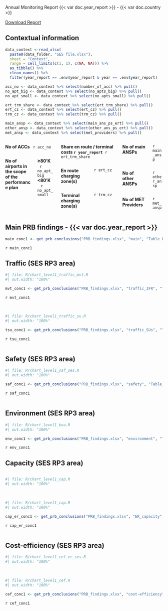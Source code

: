 ::: {.grid .align-items-center}
:::: {.g-col-9}
[Annual Monitoring Report {{< var doc.year_report >}} - {{< var doc.country >}}]{.fakeh1}
::::

:::: {.g-col-3}
<span class="no-external-icon">[<i class="fa fa-download"></i> Download Report](`r params$home_address`/download/{{< var doc.year_report >}}/PRB-Annual-Monitoring-Report_{{< var doc.country >}}_{{< var doc.year_report >}}.pdf){.btn .btn-light .text-dark .border .bg-secondary-subtle .rounded}</span>
::::
:::

## Contextual information
```r
data_context <-read_xlsx(
  paste0(data_folder, "SES file.xlsx"),
  sheet = "Context",
  range = cell_limits(c(1, 1), c(NA, NA))) %>%
  as_tibble() %>% 
  clean_names() %>% 
  filter(year_report == .env$year_report & year == .env$year_report)

acc_no <- data_context %>% select(number_of_acc) %>% pull()
no_apt_big <- data_context %>% select(no_apts_big) %>% pull()
no_apt_small <- data_context %>% select(no_apts_small) %>% pull()

ert_trm_share <- data_context %>% select(ert_trm_share) %>% pull()
ert_cz <- data_context %>% select(ert_cz) %>% pull()
trm_cz <- data_context %>% select(trm_cz) %>% pull()

main_ansp <- data_context %>% select(main_ans_ps_ert) %>% pull()
other_ansp <- data_context %>% select(other_ans_ps_ert) %>% pull()
met_ansp <- data_context %>% select(met_providers) %>% pull()
```


::: columns
<!-- ******************* 1st column -->
:::: {.column width="34%"}
**No of ACCs  ** `r acc_no`

::::: columns
:::::: {.column width="60%"}
**No of airports in the scope of the performance plan**
::::::

:::::: {.column width="40%"}
**≥80'K    ** `r no_apt_big`<br/> **<80'K     ** `r no_apt_small`
::::::
:::::
::::

<!-- ******************* 2nd column -->
:::: {.column width="38%"}

**Share en route / terminal costs `r year_report` ** `r ert_trm_share`

::::: columns
:::::: {.column width="55%"}
**En route charging zone(s)**
::::::

:::::: {.column width="45%"}
`r ert_cz`
::::::
:::::

::::: columns
:::::: {.column width="55%"}
[**Terminal charging zone(s)**]{.context-text}
::::::

:::::: {.column width="45%"}
`r trm_cz`
::::::
:::::
::::

<!-- ******************* 3rd column -->
:::: {.column width="28%"}
::::: columns
:::::: {.column width="70%"}
**No of main ANSPs ** 
::::::

:::::: {.column width="30%"}
`r main_ansp`
::::::
:::::

::::: columns
:::::: {.column width="70%"}
**No of other ANSPs **
::::::

:::::: {.column width="30%"}
`r other_ansp`
::::::
:::::

::::: columns
:::::: {.column width="70%"}
**No of MET Providers **
::::::

:::::: {.column width="30%"}
`r met_ansp`
::::::
:::::

::::
:::


## Main PRB findings - {{< var doc.year_report >}}

```r
main_conc1 <- get_prb_conclusions("PRB_findings.xlsx", "main", "Table_Findings_main")
```

`r main_conc1`

## Traffic (SES RP3 area)

::: {#container-mvt}
:::: {#chart-mvt class="mychart"}
```r
#| file: R/chart_level1_traffic_mvt.R
#| out.width: "100%"
```
::::

:::: {#concl-mvt}
```r
mvt_conc1 <- get_prb_conclusions("PRB_findings.xlsx", "traffic_IFR", "Table_Findings_traffic_IFR")
```

`r mvt_conc1`
::::
:::

::: {#container-su style="clear: both"}

<br>

:::: {#chart-su class="mychart"}
```r
#| file: R/chart_level1_traffic_su.R
#| out.width: "100%"
```
::::

:::: {#concl-su}
```r
tsu_conc1 <- get_prb_conclusions("PRB_findings.xlsx", "traffic_SUs", "Table_Findings_traffic_TSU")
```

`r tsu_conc1`
::::
:::

::: {#container-saf style="clear: both"}

<!-- empty line to ensure next heading leaves enough space -->
<div style="height: 1px"></div>

## Safety (SES RP3 area)
:::: {#chart-saf class="mychart"}
```r
#| file: R/chart_level1_saf_ses.R
#| out.width: "100%"
```
::::

:::: {#concl-saf}
```r
saf_conc1 <- get_prb_conclusions("PRB_findings.xlsx", "safety", "Table_Findings_safety")
```

`r saf_conc1`
::::
:::

::: {#container-env style="clear: both"}

<!-- empty line to ensure next heading leaves enough space -->
<div style="height: 1px"></div>

## Environment (SES RP3 area)

:::: {#chart-env class="mychart"}
```r
#| file: R/chart_level1_kea.R
#| out.width: "100%"
```
::::

:::: {#concl-env}
```r
env_conc1 <- get_prb_conclusions("PRB_findings.xlsx", "environment", "Table_Findings_environment")
```

`r env_conc1`
::::
:::

::: {#container-cap style="clear: both"}

## Capacity (SES RP3 area)
<!-- empty line to ensure next heading leaves enough space -->
<div style="height: 1px"></div>

:::: {#chart-cap class="mychart"}
```r
#| file: R/chart_level1_cap.R
#| out.width: "100%"
```

<br>

```r
#| file: R/chart_level1_cap.R
#| out.width: "100%"
```
::::

:::: {#concl-cap}
```r
cap_er_conc1 <- get_prb_conclusions("PRB_findings.xlsx", "ER_capacity", "Table_Findings_ER_capacity")
```

`r cap_er_conc1`
::::
:::


::: {#container-cef style="clear: both"}
<!-- empty line to ensure next heading leaves enough space -->
<div style="height: 1px"></div>

## Cost-efficiency (SES RP3 area)

:::: {#chart-cef class="mychart"}
```r
#| file: R/chart_level1_cef_er_ses.R
#| out.width: "100%"
```

<br>

```r
#| file: R/chart_level1_cef.R
#| out.width: "100%"
```
::::

:::: {#concl-cef}
```r
cef_conc1 <- get_prb_conclusions("PRB_findings.xlsx", "cost-efficiency", "Table_Findings_CEFF")
```

`r cef_conc1`
::::
:::

